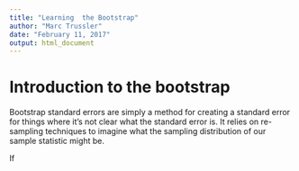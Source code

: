 ```yaml
---
title: "Learning  the Bootstrap"
author: "Marc Trussler"
date: "February 11, 2017"
output: html_document
---
```


# Introduction to the bootstrap

Bootstrap standard errors are simply a method for creating a standard error for things where it's not clear what the standard error is. It relies on re-sampling techniques to imagine what the sampling distribution of our sample statistic might be. 

If 

```r




```



